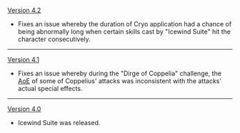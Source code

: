 {{Change History/Header}}
[[Version 4.2]]
* Fixes an issue whereby the duration of Cryo application had a chance of being abnormally long when certain skills cast by "Icewind Suite" hit the character consecutively.
----
[[Version 4.1]]
* Fixes an issue whereby during the "Dirge of Coppelia" challenge, the [[AoE]] of some of Coppelius' attacks was inconsistent with the attacks' actual special effects.
----
[[Version 4.0]]
* Icewind Suite was released.